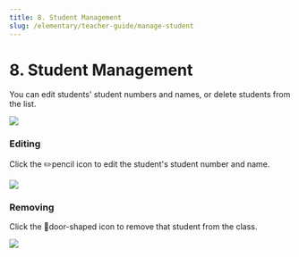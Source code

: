 ```yaml
---
title: 8. Student Management
slug: /elementary/teacher-guide/manage-student
---
```



# 8. Student Management

You can edit students' student numbers and names, or delete students from the list.

<Image src="/img/en/elementary/teacher/08-01.jpg" size="lg" />

### Editing

Click the ✏️pencil icon to edit the student's student number and name.

<Image src="/img/en/elementary/teacher/08-02.jpg" size="lg" />

### Removing

Click the 🚪door-shaped icon to remove that student from the class.

<Image src="/img/en/elementary/teacher/08-03.jpg" size="lg" />
